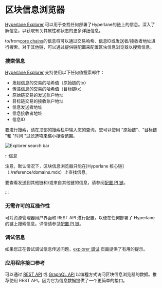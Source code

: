 # 区块信息浏览器

[Hyperlane Explorer](https://explorer.hyperlane.xyz/) 可以用于查找任何部署了Hyperlane的链上的信息。深入了解信息，以获取有关其属性和状态的更多详细信息。

to/from[core chains](./reference/domains.mdx)的信息将可以通过交易哈希、信息ID或发送者/接收者地址进行搜索。对于其他链，可以通过提供链配置来配置区块信息浏览器以搜索信息。

### 搜索信息

[Hyperlane Explorer](https://explorer.hyperlane.xyz/) 支持使用以下任何值搜索邮件：

- 发起信息的交易的哈希值（原始链的tx）
- 传递信息的交易的哈希值（目标链tx）
- 原始链交易的发送账户地址
- 目标链交易的接收账户地址
- 信息发送者地址
- 信息接收者地址
- 信息ID

要进行搜索，请在顶部的搜索栏中输入您的查询。您可以使用 "原始链"、"目标链 "和 "时间 "过滤选项来缩小搜索范围。

![Explorer search bar](../static/img/explorersearchbar.png)

:::信息

注意，默认情况下，区块信息浏览器只能在[Hyperlane 核心链]（./reference/domains.mdx）上查找信息。

要查看发送到其他链和/或来自其他链的信息，请参阅[配置 PI 链](./guides/developer-tips/explorer-debugging/configuring-pi-chains.mdx)。

:::

### 无需许可的互操作性

可对资源管理器用户界面和 REST API 进行配置，以便在任何部署了 Hyperlane 的链上搜索信息。详情请参见[配置 PI 链](./guides/developer-tips/explorer-debugging/configuring-pi-chains.mdx)。

### 调试信息

如果您正在尝试调试信息传送问题，[explorer 调试](./guides/developer-tips/explorer-debugging.mdx) 页面提供了有用的提示。

### 应用程序接口参考

可以通过 [REST API](./guides/developer-tips/explorer-debugging/rest-api.mdx) 或 [GraphQL API](./guides/developer-tips/explorer-debugging/graphql-api.mdx) 以编程方式访问区块信息浏览器的数据。推荐使用 REST API，因为它为信息数据提供了一个更简单的接口。
